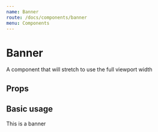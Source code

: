 ```yaml
---
name: Banner
route: /docs/components/banner
menu: Components
---
```


# Banner

A component that will stretch to use the full viewport width


## Props

<Props of={Banner} />

## Basic usage

<Playground>
  <Banner className="campaign-banner">
    <Container>
      <p className="campaign-banner__text">This is a banner</p>
    </Container>
  </Banner>
</Playground>
